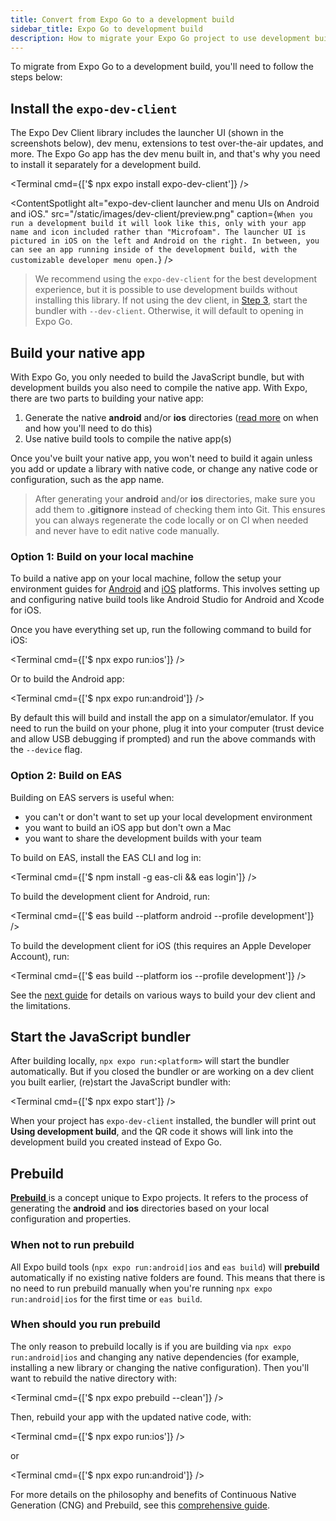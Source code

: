 ```yaml
---
title: Convert from Expo Go to a development build
sidebar_title: Expo Go to development build
description: How to migrate your Expo Go project to use development builds.
---
```



To migrate from Expo Go to a development build, you'll need to follow the steps below:

<Step label="1">

## Install the `expo-dev-client`

The Expo Dev Client library includes the launcher UI (shown in the screenshots below), dev menu, extensions to test over-the-air updates, and more. The Expo Go app has the dev menu built in, and that's why you need to install it separately for a development build.

<Terminal cmd={['$ npx expo install expo-dev-client']} />

<ContentSpotlight
  alt="expo-dev-client launcher and menu UIs on Android and iOS."
  src="/static/images/dev-client/preview.png"
  caption={`When you run a development build it will look like this, only with your app name and icon included rather than "Microfoam". The launcher UI is pictured in iOS on the left and Android on the right. In between, you can see an app running inside of the development build, with the customizable developer menu open.`}
/>

> We recommend using the `expo-dev-client` for the best development experience, but it is possible to use development builds without installing this library. If not using the dev client, in [Step 3](/develop/development-builds/expo-go-to-dev-build/#start-the-dev-client), start the bundler with `--dev-client`. Otherwise, it will default to opening in Expo Go.

</Step>

<Step label="2">

## Build your native app

With Expo Go, you only needed to build the JavaScript bundle, but with development builds you also need to compile the native app. With Expo, there are two parts to building your native app:

1. Generate the native **android** and/or **ios** directories ([read more](/develop/development-builds/expo-go-to-dev-build/#cng-and-prebuild) on when and how you'll need to do this)
2. Use native build tools to compile the native app(s)

Once you've built your native app, you won't need to build it again unless you add or update a library with native code, or change any native code or configuration, such as the app name.

> After generating your **android** and/or **ios** directories, make sure you add them to **.gitignore** instead of checking them into Git. This ensures you can always regenerate the code locally or on CI when needed and never have to edit native code manually.

### Option 1: Build on your local machine

To build a native app on your local machine, follow the setup your environment guides for [Android](/workflow/android-studio-emulator/) and [iOS](/workflow/ios-simulator/) platforms. This involves setting up and configuring native build tools like Android Studio for Android and Xcode for iOS.

Once you have everything set up, run the following command to build for iOS:

<Terminal cmd={['$ npx expo run:ios']} />

Or to build the Android app:

<Terminal cmd={['$ npx expo run:android']} />

By default this will build and install the app on a simulator/emulator. If you need to run the build on your phone, plug it into your computer (trust device and allow USB debugging if prompted) and run the above commands with the `--device` flag.

### Option 2: Build on EAS

Building on EAS servers is useful when:

- you can't or don't want to set up your local development environment
- you want to build an iOS app but don't own a Mac
- you want to share the development builds with your team

To build on EAS, install the EAS CLI and log in:

<Terminal cmd={['$ npm install -g eas-cli && eas login']} />

To build the development client for Android, run:

<Terminal cmd={['$ eas build --platform android --profile development']} />

To build the development client for iOS (this requires an Apple Developer Account), run:

<Terminal cmd={['$ eas build --platform ios --profile development']} />

See the [next guide](/develop/development-builds/create-a-build) for details on various ways to build your dev client and the limitations.

</Step>

<Step label="2">

## Start the JavaScript bundler

After building locally, `npx expo run:<platform>` will start the bundler automatically. But if you closed the bundler or are working on a dev client you built earlier, (re)start the JavaScript bundler with:

<Terminal cmd={['$ npx expo start']} />

When your project has `expo-dev-client` installed, the bundler will print out **Using development build**, and the QR code it shows will link into the development build you created instead of Expo Go.

</Step>

## Prebuild

[**Prebuild** ](/workflow/continuous-native-generation/#prebuild) is a concept unique to Expo projects. It refers to the process of generating the **android** and **ios** directories based on your local configuration and properties.

### When **not** to run prebuild

All Expo build tools (`npx expo run:android|ios` and `eas build`) will **prebuild** automatically if no existing native folders are found. This means that there is no need to run prebuild manually when you're running `npx expo run:android|ios` for the first time or `eas build`.

### When should you run prebuild

The only reason to prebuild locally is if you are building via `npx expo run:android|ios` and changing any native dependencies (for example, installing a new library or changing the native configuration). Then you'll want to rebuild the native directory with:

<Terminal cmd={['$ npx expo prebuild --clean']} />

Then, rebuild your app with the updated native code, with:

<Terminal cmd={['$ npx expo run:ios']} />

or

<Terminal cmd={['$ npx expo run:android']} />

For more details on the philosophy and benefits of Continuous Native Generation (CNG) and Prebuild, see this [comprehensive guide](/workflow/continuous-native-generation/).
